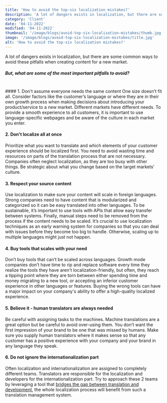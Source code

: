 ```yaml
---
title: 'How to avoid the top-six localization mistakes?'
description: 'A lot of dangers exists in localization, but there are some common ways to avoid these pitfalls when creating content for a new market. But, what are some of the most important pitfalls to avoid?'
category: 'Client'
date: '04-11-2022'
modified: '04-11-2022'
thumbnail: '/image/blogs/avoid-top-six-localization-mistakes/thumb.jpg'
image: '/image/blogs/avoid-top-six-localization-mistakes/title.jpg'
alt: 'How to avoid the top-six localization mistakes?'
---
```


A lot of dangers exists in localization, but there are some common ways to avoid these pitfalls when creating content for a new market.

##### But, what are some of the most important pitfalls to avoid?
<br />
#### 1. Don't assume everyone needs the same content
One size doesn’t fit all. Consider factors like the customer’s language or where they are in their own growth process when making decisions about introducing your product/service to a new market.
Different markets have different needs. To provide a smooth experience to all customers, it is important to use language-specific webpages and be aware of the culture in each market you enter.

#### 2. Don't localize all at once
Prioritize what you want to translate and which elements of your customer experience should be localized first. You need to avoid wasting time and resources on parts of the translation process that are not necessary.
Companies often neglect localization, as they are too busy with other things. Be strategic about what you change based on the target markets’ culture.

#### 3. Respect your source content
Use localization to make sure your content will scale in foreign languages. Strong companies need to have content that is modularized and categorized so it can be easy translated into other languages.
To be sustainable, it’s important to use tools with APIs that allow easy transfer between systems. Finally, manual steps need to be removed from the process if the content needs to be scaled. It’s crucial to use localization techniques as an early warning system for companies so that you can deal with issues before they become too big to handle. Otherwise, scaling up to multiple languages might just not happen.

#### 4. Buy tools that scales with your need
Don’t buy tools that can’t be scaled across languages. Growth mode companies don’t have time to rip and replace software every time they realize the tools they have aren't localization-friendly, but often, they reach a tipping point where they are torn between either spending time and money migrating to a new tool, or accepting an inferior customer experience in other languages or features. Buying the wrong tools can have a major impact on your company's ability to offer a high-quality localized experience.

#### 5. Believe it - human translators are always needed
Be careful with assigning tasks to the machines. Machine translations are a great option but be careful to avoid over-using them. You don’t want the first impression of your brand to be one that was missed by humans. Make sure you supply human translators where it makes sense so that any customer has a positive experience with your company and your brand in any language they speak.

#### 6. Do not ignore the internationalization part
Often localization and internationalization are assigned to completely different teams.
Translators are responsible for the localization and developers for the internationalization part. Try to approach these 2 teams by leveraging a tool that [bridges the gap between translation and development](https://locize.com), the whole localization process will benefit from such a translation management system.
